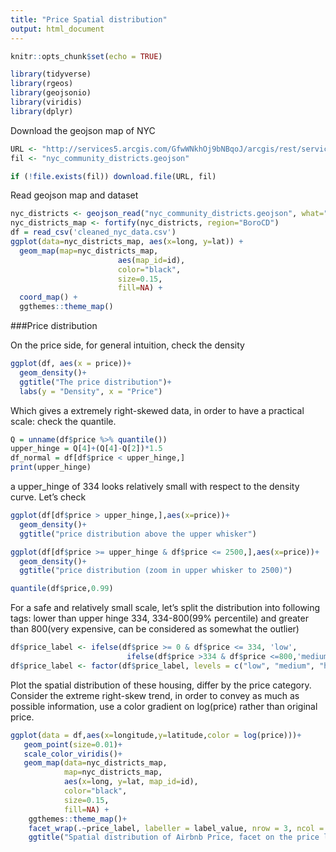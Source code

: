 ```yaml
---
title: "Price Spatial distribution"
output: html_document
---
```


```r
knitr::opts_chunk$set(echo = TRUE)
```

```r
library(tidyverse)
library(rgeos)
library(geojsonio)
library(viridis)
library(dplyr)
```

Download the geojson map of NYC
```r
URL <- "http://services5.arcgis.com/GfwWNkhOj9bNBqoJ/arcgis/rest/services/nycd/FeatureServer/0/query?where=1=1&outFields=*&outSR=4326&f=geojson"
fil <- "nyc_community_districts.geojson"

if (!file.exists(fil)) download.file(URL, fil)
```

Read geojson map and dataset
```r
nyc_districts <- geojson_read("nyc_community_districts.geojson", what="sp")
nyc_districts_map <- fortify(nyc_districts, region="BoroCD")
df = read_csv('cleaned_nyc_data.csv')
ggplot(data=nyc_districts_map, aes(x=long, y=lat)) +      
  geom_map(map=nyc_districts_map,
                        aes(map_id=id),
                        color="black", 
                        size=0.15, 
                        fill=NA) + 
  coord_map() +
  ggthemes::theme_map()
```

###Price distribution

On the price side, for general intuition, check the density

```r
ggplot(df, aes(x = price))+
  geom_density()+
  ggtitle("The price distribution")+
  labs(y = "Density", x = "Price")
```

Which gives a extremely right-skewed data, in order to have a practical scale:
check the quantile.

```r
Q = unname(df$price %>% quantile())
upper_hinge = Q[4]+(Q[4]-Q[2])*1.5
df_normal = df[df$price < upper_hinge,]
print(upper_hinge)
```

a upper_hinge of 334 looks relatively small with respect to the density curve. Let's check 

```r
ggplot(df[df$price > upper_hinge,],aes(x=price))+
  geom_density()+
  ggtitle("price distribution above the upper whisker")
```

```r
ggplot(df[df$price >= upper_hinge & df$price <= 2500,],aes(x=price))+
  geom_density()+
  ggtitle("price distribution (zoom in upper whisker to 2500)")
```

```r
quantile(df$price,0.99)
```

For a safe and relatively small scale, let's split the distribution into following tags: lower than upper hinge 334, 334-800(99% percentile) and greater than 800(very expensive, can be considered as somewhat the outlier)

```r
df$price_label <- ifelse(df$price >= 0 & df$price <= 334, 'low',
                          ifelse(df$price >334 & df$price <=800,'medium',"high"))
df$price_label <- factor(df$price_label, levels = c("low", "medium", "high"))
```

Plot the spatial distribution of these housing, differ by the price category. Consider the extreme right-skew trend, in order to convey as much as possible information, use a color gradient on log(price) rather than original price.

```r
ggplot(data = df,aes(x=longitude,y=latitude,color = log(price)))+
   geom_point(size=0.01)+
   scale_color_viridis()+
   geom_map(data=nyc_districts_map, 
            map=nyc_districts_map,
            aes(x=long, y=lat, map_id=id),
            color="black",
            size=0.15, 
            fill=NA) + 
    ggthemes::theme_map()+
    facet_wrap(.~price_label, labeller = label_value, nrow = 3, ncol = 1,scale = "free")+
    ggtitle("Spatial distribution of Airbnb Price, facet on the price level")
```
